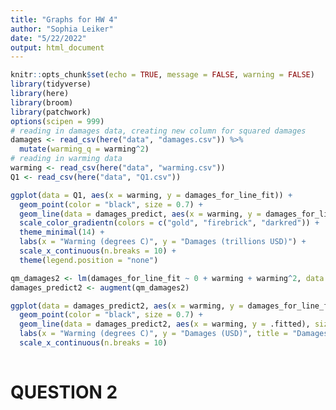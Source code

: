 ```yaml
---
title: "Graphs for HW 4"
author: "Sophia Leiker"
date: "5/22/2022"
output: html_document
---
```


```r
knitr::opts_chunk$set(echo = TRUE, message = FALSE, warning = FALSE)
library(tidyverse)
library(here)
library(broom)
library(patchwork)
options(scipen = 999)
# reading in damages data, creating new column for squared damages
damages <- read_csv(here("data", "damages.csv")) %>% 
  mutate(warming_q = warming^2)
# reading in warming data
warming <- read_csv(here("data", "warming.csv"))
Q1 <- read_csv(here("data", "Q1.csv"))
```

```r
ggplot(data = Q1, aes(x = warming, y = damages_for_line_fit)) +
  geom_point(color = "black", size = 0.7) +
  geom_line(data = damages_predict, aes(x = warming, y = damages_for_line_fit), size = 1.2) +
  scale_color_gradientn(colors = c("gold", "firebrick", "darkred")) +
  theme_minimal(14) +
  labs(x = "Warming (degrees C)", y = "Damages (trillions USD)") +
  scale_x_continuous(n.breaks = 10) +
  theme(legend.position = "none")
```

```r
qm_damages2 <- lm(damages_for_line_fit ~ 0 + warming + warming^2, data = Q1)
damages_predict2 <- augment(qm_damages2)

ggplot(data = damages_predict2, aes(x = warming, y = damages_for_line_fit)) +
  geom_point(color = "black", size = 0.7) +
  geom_line(data = damages_predict2, aes(x = warming, y = .fitted), size = 1.2) +
  labs(x = "Warming (degrees C)", y = "Damages (USD)", title = "Damages in USD aligned with Warming in Degrees C") +
  scale_x_continuous(n.breaks = 10)
  
```


#   QUESTION 2
```r



```



